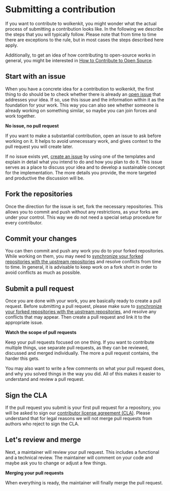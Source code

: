 
# Submitting a contribution

If you want to contribute to wolkenkit, you might wonder what the actual process of submitting a contribution looks like. In the following we describe the steps that you will typically follow. Please note that from time to time there are exceptions to the rule, but in most cases the steps described here apply.

Additionally, to get an idea of how contributing to open-source works in general, you might be interested in [How to Contribute to Open Source](https://opensource.guide/how-to-contribute/).

## Start with an issue

When you have a concrete idea for a contribution to wolkenkit, the first thing to do should be to check whether there is already an [open issue](https://github.com/thenativeweb/wolkenkit/issues) that addresses your idea. If so, use this issue and the information within it as the foundation for your work. This way you can also see whether someone is already working on something similar, so maybe you can join forces and work together.

<Hint type='warning'>

**No issue, no pull request**

If you want to make a substantial contribution, open an issue to ask before working on it. It helps to avoid unnecessary work, and gives context to the pull request you will create later.

</Hint>

If no issue exists yet, [create an issue](https://github.com/thenativeweb/wolkenkit/issues/new/choose) by using one of the templates and explain in detail what you intend to do and how you plan to do it. This issue serves as a place to discuss your idea and to develop a sustainable concept for the implementation. The more details you provide, the more targeted and productive the discussion will be.

## Fork the repositories

Once the direction for the issue is set, fork the necessary repositories. This allows you to commit and push without any restrictions, as your forks are under your control. This way we do not need a special setup procedure for every contributor.

## Commit your changes

You can then commit and push any work you do to your forked repositories. While working on them, you may need to [synchronize your forked repositories with the upstream repositories](https://help.github.com/en/articles/syncing-a-fork) and resolve conflicts from time to time. In general, it is advisable to keep work on a fork short in order to avoid conflicts as much as possible.

## Submit a pull request

Once you are done with your work, you are basically ready to create a pull request. Before submitting a pull request, please make sure to [synchronize your forked repositories with the upstream repositories](https://help.github.com/en/articles/syncing-a-fork), and resolve any conflicts that may appear. Then create a pull request and link it to the appropriate issue.

<Hint type='warning'>

**Watch the scope of pull requests**

Keep your pull requests focused on one thing. If you want to contribute multiple things, use separate pull requests, as they can be reviewed, discussed and merged individually. The more a pull request contains, the harder this gets.

</Hint>

You may also want to write a few comments on what your pull request does, and why you solved things in the way you did. All of this makes it easier to understand and review a pull request.

## Sign the CLA

If the pull request you submit is your first pull request for a repository, you will be asked to sign our [contributor license agreement (CLA)](https://gist.github.com/goloroden/71fedc0689d1c65a56aef5a5d3415fdd). Please understand that for legal reasons we will not merge pull requests from authors who reject to sign the CLA.

## Let's review and merge

Next, a maintainer will review your pull request. This includes a functional and a technical review. The maintainer will comment on your code and maybe ask you to change or adjust a few things.

<Hint type='congrats'>

**Merging your pull requests**

When everything is ready, the maintainer will finally merge the pull request.

</Hint>

